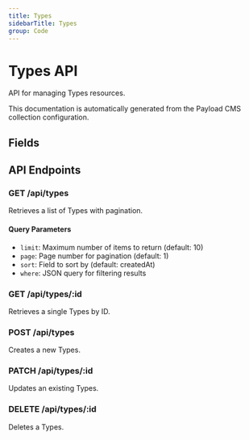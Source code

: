 ```yaml
---
title: Types
sidebarTitle: Types
group: Code
---
```



# Types API

API for managing Types resources.

<Callout type="info">
  This documentation is automatically generated from the Payload CMS collection configuration.
</Callout>


## Fields

<TSDoc code="interface Types {
  name?: string;
  hash?: string;
  type?: string;
  json?: Record<string, any>;
  schema?: Record<string, any>;
}" />




## API Endpoints

### GET /api/types
Retrieves a list of Types with pagination.

#### Query Parameters
- `limit`: Maximum number of items to return (default: 10)
- `page`: Page number for pagination (default: 1)
- `sort`: Field to sort by (default: createdAt)
- `where`: JSON query for filtering results

### GET /api/types/:id
Retrieves a single Types by ID.

### POST /api/types
Creates a new Types.

### PATCH /api/types/:id
Updates an existing Types.

### DELETE /api/types/:id
Deletes a Types.

